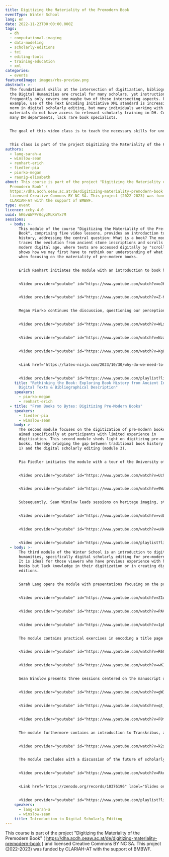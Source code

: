 ```yaml
---
title: Digitizing the Materiality of the Premodern Book
eventType: Winter School
lang: en
date: 2022-11-23T00:00:00.000Z
tags:
  - dh
  - computational-imaging
  - data-modeling
  - scholarly-editions
  - tei
  - editing-tools
  - training-education
  - xml
categories:
  - events
featuredImage: images/rbs-preview.png
abstract: >-
  The foundational skills at the intersection of digitization, bibliography, and
  the Digital Humanities are crucial for many scholars, yet instruction
  frequently only covers one maybe two of these intersecting aspects. For
  example, use of the Text Encoding Initiative XML standard is increasingly the
  norm in digital scholarly editing, but many individuals working with textual
  materials do not have access to relevant scholarly training in DH. Conversely,
  many DH departments, lack rare book specialists.


  The goal of this video class is to teach the necessary skills for understanding how the materiality of pre-modern books can be digitized and provide a foundation for putting those skills into practice. After completing this course, students will understand the fundamentals of digitization and how books and manuscripts are described in the TEI, including the msdescription and transcription modules.


  This class is part of the project Digitizing the Materiality of the Premodern Book and licensed Creative Commons BY NC SA. This project (2022-2023) is funded by CLARIAH-AT with the support of BMBWF. The videos were produced by Moving Stills.
authors:
  - lang-sarah-a
  - winslow-sean
  - renhart-erich
  - fiedler-pia
  - piorko-megan
  - raunig-elisabeth
about: This course is part of the project "Digitizing the Materiality of the
  Premodern Book" (
  https://dha.acdh.oeaw.ac.at/de/digitizing-materiality-premodern-book ) and
  licensed Creative Commons BY NC SA. This project (2022-2023) was funded by
  CLARIAH-AT with the support of BMBWF.
type: event
licence: ccby-4.0
uuid: hK6vWWPPr0qyzMLKmYx7M
sessions:
  - body: >-
      This module of the course "Digitizing the Materiality of the Pre-Modern
      Book", comprising five video lessons, provides an introduction to book
      history, addressing the central question: What is a book? The module
      traces the evolution from ancient stone inscriptions and scrolls to the
      modern digital age, where texts are accessed digitally by "scrolling". It
      shows how we may first have to rethink our understanding of what a book is
      when focusing on the materiality of pre-modern books. 


      Erich Renhart initiates the module with an introduction to book history, illustrated by examples from the University of Graz's Special Collections. 


      <Video provider="youtube" id="https://www.youtube.com/watch?v=oJ6Hmv7rSUI&list=PLWNohMNguM_ndstozDRk7WcqjXv5EFzNC&index=2" />


      <Video provider="youtube" id="https://www.youtube.com/watch?v=Z-KGtI_21UY&list=PLWNohMNguM_ndstozDRk7WcqjXv5EFzNC&index=3" />


      Megan Piorko continues the discussion, questioning our perceptions of what constitutes books and texts. The historical evolution of texts, from stone inscriptions and scrolls to codices, followed by the emergence of incunabula in the early modern period, visually mimicking the style of manuscripts that came before them, then the boom of the print revolution, where print finds its distinct look, and then, the current digital age, prompts a reevaluation of what constitutes a text. Commonly, texts are perceived merely as books like we know them today, identified through basic bibliographical metadata such as author, title, publisher, location, and publication year. However, scholarly bibliographical description delves much deeper, examining the physical characteristics of books as objects. Piorko’s sessions on descriptive bibliography, divided into theoretical and practical parts, delve into the structure of early modern books. The theoretical session discusses the methodology for bibliographical description, while the practical session involves hands-on descriptive bibliography using the University of Graz's collection.


      <Video provider="youtube" id="https://www.youtube.com/watch?v=WLsVR-LJIFg&list=PLWNohMNguM_ndstozDRk7WcqjXv5EFzNC&index=4" />


      <Video provider="youtube" id="https://www.youtube.com/watch?v=Nza4KlswmVw&list=PLWNohMNguM_ndstozDRk7WcqjXv5EFzNC&index=5" />


      <Video provider="youtube" id="https://www.youtube.com/watch?v=Kg8bcxLPVMc&list=PLWNohMNguM_ndstozDRk7WcqjXv5EFzNC&index=6" />


      <Link href="https://latex-ninja.com/2023/10/30/why-do-we-need-to-digitize-the-materiality-of-pre-modern-books/" label="(Blogpost) Sarah Lang, Why Do We Need to Digitize the Materiality of Pre-Modern Books? in The LaTeX Ninja Blog (2023). " />


      <Video provider="youtube" id="https://www.youtube.com/playlist?list=PLWNohMNguM_ndstozDRk7WcqjXv5EFzNC" />
    title: "Rethinking the Book: Exploring Book History from Ancient Inscriptions to
      Digital Texts & Bibliographical Description"
    speakers:
      - piorko-megan
      - renhart-erich
  - title: "From Books to Bytes: Digitizing Pre-Modern Books"
    speakers:
      - fiedler-pia
      - winslow-sean
    body: >-
      The second module focuses on the digitization of pre-modern books and
      aimed specifically at participants with limited experience in
      digitization. This second module sheds light on digitizing pre-modern
      books, thereby bridging the gap between traditional book history (module
      1) and the digital scholarly editing (module 3).


      Pia Fiedler initiates the module with a tour of the University of Graz's Special Collections Digitization Lab, highlighting challenges in digitizing early modern books and demonstrating the equipment used, such as various scanners and book tables for rare book digitization. 


      <Video provider="youtube" id="https://www.youtube.com/watch?v=Uc9bRSGLdXA&list=PLWNohMNguM_ndstozDRk7WcqjXv5EFzNC&index=7" />


      <Video provider="youtube" id="https://www.youtube.com/watch?v=9WaHoCTKji0&list=PLWNohMNguM_ndstozDRk7WcqjXv5EFzNC&index=8" />


      Subsequently, Sean Winslow leads sessions on heritage imaging, starting with theoretical aspects to provide a foundational understanding of imaging in historical text preservation. He then conducts a practical demonstration of a multi-spectral imaging setup, a cutting-edge technology making it possible to reveal details in old books and manuscripts that are invisible to the naked eye.


      <Video provider="youtube" id="https://www.youtube.com/watch?v=vdLEuFBIJ68&list=PLWNohMNguM_ndstozDRk7WcqjXv5EFzNC&index=11" />


      <Video provider="youtube" id="https://www.youtube.com/watch?v=uHABuqQKHGs&list=PLWNohMNguM_ndstozDRk7WcqjXv5EFzNC&index=10" />


      <Video provider="youtube" id="https://www.youtube.com/playlist?list=PLWNohMNguM_ndstozDRk7WcqjXv5EFzNC" />
  - body: >-
      The third module of the Winter School is an introduction to digital
      humanities, specifically digital scholarly editing for pre-modern books.
      It is ideal for those viewers who have previous experience with historical
      books but lack knowledge in their digitization or in creating digital
      editions. 


      Sarah Lang opens the module with presentations focusing on the principles of modeling theory for digital scholarly editing, with a particular emphasis on XML and the Text Encoding Initiative (TEI) standard, the state-of-the-art in digital scholarly editing.


      <Video provider="youtube" id="https://www.youtube.com/watch?v=Z1u7p6PUGAE&list=PLWNohMNguM_ndstozDRk7WcqjXv5EFzNC&index=11" />


      <Video provider="youtube" id="https://www.youtube.com/watch?v=PAVVC1epulU&list=PLWNohMNguM_ndstozDRk7WcqjXv5EFzNC&index=12" />


      <Video provider="youtube" id="https://www.youtube.com/watch?v=1pEXNxXA8YE&list=PLWNohMNguM_ndstozDRk7WcqjXv5EFzNC&index=13" />


      The module contains practical exercises in encoding a title page using TEI-XML. Lang then progresses to more advanced digital scholarly editing topics using TEI, including the representation of facsimiles and the creation of a critical apparatus.


      <Video provider="youtube" id="https://www.youtube.com/watch?v=R6CMo9JrOds&list=PLWNohMNguM_ndstozDRk7WcqjXv5EFzNC&index=14" />


      <Video provider="youtube" id="https://www.youtube.com/watch?v=wKJuI8gTB-4&list=PLWNohMNguM_ndstozDRk7WcqjXv5EFzNC&index=15" />


      Sean Winslow presents three sessions centered on the manuscript description module of TEI. He offers insights into the integration of digital scholarly editions in the semantic web.


      <Video provider="youtube" id="https://www.youtube.com/watch?v=gW37XYOSzIg&list=PLWNohMNguM_ndstozDRk7WcqjXv5EFzNC&index=16" />


      <Video provider="youtube" id="https://www.youtube.com/watch?v=qt_bsoYYROk&list=PLWNohMNguM_ndstozDRk7WcqjXv5EFzNC&index=17" />


      <Video provider="youtube" id="https://www.youtube.com/watch?v=FOf0KBmBCzI&list=PLWNohMNguM_ndstozDRk7WcqjXv5EFzNC&index=18" />


      The module furthermore contains an introduction to Transkribus, a transcription software proficient in OCR-ing historical prints and HTR-ing handwritten documents, whose transcriptions can be exported directly into TEI-XML. 


      <Video provider="youtube" id="https://www.youtube.com/watch?v=k2s11C2Sx_g&list=PLWNohMNguM_ndstozDRk7WcqjXv5EFzNC&index=19" />


      The module concludes with a discussion of the future of scholarly editions, questioning the continued relevance of print editions in the digital era, exploring challenges in digital archiving, and discussing the scholarly evaluation and academic review of digital resources.


      <Video provider="youtube" id="https://www.youtube.com/watch?v=Rkupi_95RZ8&list=PLWNohMNguM_ndstozDRk7WcqjXv5EFzNC&index=20" />


      <Link href="https://zenodo.org/records/10376196" label="Slides on Zenodo" />


      <Video provider="youtube" id="https://www.youtube.com/playlist?list=PLWNohMNguM_ndstozDRk7WcqjXv5EFzNC" />
    speakers:
      - lang-sarah-a
      - winslow-sean
    title: Introduction to Digital Scholarly Editing
---
```

This course is part of the project "Digitizing the Materiality of the Premodern Book" ( https://dha.acdh.oeaw.ac.at/de/digitizing-materiality-premodern-book ) and licensed Creative Commons BY NC SA. This project (2022-2023) was funded by CLARIAH-AT with the support of BMBWF.